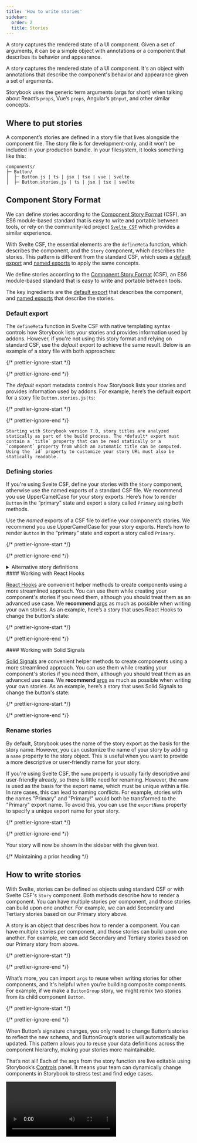 ```yaml
---
title: 'How to write stories'
sidebar:
  order: 2
  title: Stories
---
```


<If renderer="svelte">

  A story captures the rendered state of a UI component. Given a set of arguments, it can be a simple object with annotations or a component that describes its behavior and appearance.

</If>

<If notRenderer="svelte">

  A story captures the rendered state of a UI component. It's an object with annotations that describe the component's behavior and appearance given a set of arguments.

</If>

Storybook uses the generic term arguments (args for short) when talking about React’s `props`, Vue’s `props`, Angular’s `@Input`, and other similar concepts.

## Where to put stories

A component’s stories are defined in a story file that lives alongside the component file. The story file is for development-only, and it won't be included in your production bundle. In your filesystem, it looks something like this:

```
components/
├─ Button/
│  ├─ Button.js | ts | jsx | tsx | vue | svelte
│  ├─ Button.stories.js | ts | jsx | tsx | svelte
```

## Component Story Format

<If renderer="svelte">

  We can define stories according to the [Component Story Format](../api/csf.mdx) (CSF), an ES6 module-based standard that is easy to write and portable between tools, or rely on the community-led project [`Svelte CSF`](https://storybook.js.org/addons/@storybook/addon-svelte-csf) which provides a similar experience. 
   
  With Svelte CSF, the essential elements are the `defineMeta` function, which describes the component, and the `Story` component, which describes the stories. This pattern is different from the standard CSF, which uses a [default export](https://developer.mozilla.org/en-US/docs/Web/JavaScript/Reference/Statements/export#Using_the_default_export) and [named exports](https://developer.mozilla.org/en-US/docs/Web/JavaScript/Reference/Statements/export#Using_named_exports) to apply the same concepts.
  
</If>

<If notRenderer="svelte">

  We define stories according to the [Component Story Format](../api/csf.mdx) (CSF), an ES6 module-based standard that is easy to write and portable between tools.

  The key ingredients are the [default export](https://developer.mozilla.org/en-US/docs/Web/JavaScript/Reference/Statements/export#Using_the_default_export) that describes the component, and [named exports](https://developer.mozilla.org/en-US/docs/Web/JavaScript/Reference/Statements/export#Using_named_exports) that describe the stories.

</If>

### Default export

<If renderer="svelte">

  The `defineMeta` function in Svelte CSF with native templating syntax controls how Storybook lists your stories and provides information used by addons. However, if you're not using this story format and relying on standard CSF, use the *default* export to achieve the same result. Below is an example of a story file with both approaches:

  {/* prettier-ignore-start */}

  <CodeSnippets path="button-story-default-export-with-component.md" />

  {/* prettier-ignore-end */}

</If>

<If notRenderer="svelte">

  The *default* export metadata controls how Storybook lists your stories and provides information used by addons. For example, here’s the default export for a story file `Button.stories.js|ts`:

  {/* prettier-ignore-start */}

  <CodeSnippets path="button-story-default-export-with-component.md" />

  {/* prettier-ignore-end */}

  <Callout variant="info">

    Starting with Storybook version 7.0, story titles are analyzed statically as part of the build process. The *default* export must contain a `title` property that can be read statically or a `component` property from which an automatic title can be computed. Using the `id` property to customize your story URL must also be statically readable.
  
  </Callout>

</If>

### Defining stories

<If renderer="svelte">
 
  If you're using Svelte CSF, define your stories with the `Story` component, otherwise use the named exports of a standard CSF file. We recommend you use UpperCamelCase for your story exports. Here’s how to render `Button` in the “primary” state and export a story called `Primary` using both methods.

</If>

<If notRenderer="svelte">

  Use the *named* exports of a CSF file to define your component’s stories. We recommend you use UpperCamelCase for your story exports. Here’s how to render `Button` in the “primary” state and export a story called `Primary`.

</If>

{/* prettier-ignore-start */}

<CodeSnippets path="button-story-with-args.md" />

{/* prettier-ignore-end */}

<If renderer="svelte">

<details>
<summary>Alternative story definitions</summary>
 
For most cases, we recommend Svelte CSF users define their stories as above, which uses the default rendering of the component. However, there are alternatives to this approach.

Any `children` elements passed to the Story component will be passed along as `args.children` to the component:

```svelte title="Alert.stories.svelte"
{/* Renders <Alert>Alert text</Alert> */}
<Story name="Alert with children">
  Alert text
</Story>
```

If you need to customize the rendering of your story, you can provide a snippet that accepts `args` and renders whatever you need.

```svelte title="Button.stories.svelte"
<Story
  name="Primary in alert"
  args={{
    label: 'Button',
    primary: true,
  }}>
  {#snippet template(args)}
    <Alert>
      Alert text
      <Button {...args} />
    </Alert>
  {/snippet}
</Story>
```

You can reuse this snippet in other stories, by defining it outside the Story component and referencing it in the `template` prop:

```svelte title="Button.stories.svelte"
{#snippet template(args)}
  <Alert>
    Alert text
    <Button {...args} />
  </Alert>
{/snippet}

<Story name="Default in alert" args={{ label: 'Button' }} {template} />

<Story name="Primary in alert" args={{ label: 'Button', primary: true }} {template} />
```

You can also apply a snippet to all stories by assigning it to `render` in the `defineMeta` function:

```svelte title="Button.stories.svelte"
<script module>
  import { defineMeta } from '@storybook/addon-svelte-csf';
  import Button from './Button.svelte';

  const { Story } = defineMeta({
    component: Button,
    render: template,
  });
</script>

{#snippet template(args)}
  <Alert>
    Alert text
    <Button {...args} />
  </Alert>
{/snippet}

<Story name="Default in alert" args={{ label: 'Button' }} />

<Story name="Primary in alert" args={{ label: 'Button', primary: true }} />
```

If you do not need to pass `args` to a component in the story, you can use the `asChild` prop to render the passed children directly without the need for a snippet:

```svelte title="Button.stories.svelte"
<Story
  name="Default in alert"
  asChild
  <Alert>
    Alert text
    <Button />
  </Alert>
</Story>
```

<Callout variant="warning">

Note that features that require `args` like [Controls](../essentials/controls.mdx) will not work when using `asChild`.

</Callout>

</details>

</If>

<IfRenderer renderer="react">
  #### Working with React Hooks

  [React Hooks](https://react.dev/reference/react) are convenient helper methods to create components using a more streamlined approach. You can use them while creating your component's stories if you need them, although you should treat them as an advanced use case. We **recommend** [args](./args.mdx) as much as possible when writing your own stories. As an example, here’s a story that uses React Hooks to change the button's state:

  {/* prettier-ignore-start */}

  <CodeSnippets path="button-story.md" />

  {/* prettier-ignore-end */}
</IfRenderer>

<IfRenderer renderer="solid">
  #### Working with Solid Signals

  [Solid Signals](https://www.solidjs.com/docs/latest/api#basic-reactivity) are convenient helper methods to create components using a more streamlined approach. You can use them while creating your component's stories if you need them, although you should treat them as an advanced use case. We **recommend** [args](./args.mdx) as much as possible when writing your own stories. As an example, here’s a story that uses Solid Signals to change the button's state:

  {/* prettier-ignore-start */}

  <CodeSnippets path="button-story.md" />

  {/* prettier-ignore-end */}
</IfRenderer>

### Rename stories

By default, Storybook uses the name of the story export as the basis for the story name. However, you can customize the name of your story by adding a `name` property to the story object. This is useful when you want to provide a more descriptive or user-friendly name for your story.

<If renderer="svelte">

If you're using Svelte CSF, the `name` property is usually fairly descriptive and user-friendly already, so there is little need for renaming. However, the `name` is used as the basis for the export name, which must be unique within a file. In rare cases, this can lead to naming conflicts. For example, stories with the names "Primary" and "Primary!" would both be transformed to the "Primary" export name. To avoid this, you can use the `exportName` property to specify a unique export name for your story.

</If>

{/* prettier-ignore-start */}

<CodeSnippets path="button-story-rename-story.md" />

{/* prettier-ignore-end */}

<If notRenderer="svelte">

Your story will now be shown in the sidebar with the given text.

</If>

{/* Maintaining a prior heading */}

<a id="using-args" />

## How to write stories


<IfRenderer renderer="svelte">

  With Svelte, stories can be defined as objects using standard CSF or with Svelte CSF's `Story` component. Both methods describe how to render a component. You can have multiple stories per component, and those stories can build upon one another. For example, we can add Secondary and Tertiary stories based on our Primary story above.

</IfRenderer>

<If notRenderer="svelte">

  A story is an object that describes how to render a component. You can have multiple stories per component, and those stories can build upon one another. For example, we can add Secondary and Tertiary stories based on our Primary story from above.

</If>

{/* prettier-ignore-start */}

<CodeSnippets path="button-story-using-args.md" />

{/* prettier-ignore-end */}

What’s more, you can import `args` to reuse when writing stories for other components, and it's helpful when you’re building composite components. For example, if we make a `ButtonGroup` story, we might remix two stories from its child component `Button`.

{/* prettier-ignore-start */}

<CodeSnippets path="button-group-story.md" />

{/* prettier-ignore-end */}

When Button’s signature changes, you only need to change Button’s stories to reflect the new schema, and ButtonGroup’s stories will automatically be updated. This pattern allows you to reuse your data definitions across the component hierarchy, making your stories more maintainable.

That’s not all! Each of the args from the story function are live editable using Storybook’s [Controls](../essentials/controls.mdx) panel. It means your team can dynamically change components in Storybook to stress test and find edge cases.

<Video src="../_assets/writing-stories/addon-controls-demo-optimized.mp4" />

You can also use the Controls panel to edit or save a new story after adjusting its control values.

<Video src="../_assets/get-started/edit-story-from-controls-optimized.mp4" />

<If renderer="svelte">

  <Callout variant="info">

    This feature is not supported with the Svelte CSF. To opt-in to this feature with Svelte, you must use Storybook's [Component Story Format](../api/csf.mdx).
  
  </Callout>
  
</If>

Addons can enhance args. For instance, [Actions](../essentials/actions.mdx) auto-detects which args are callbacks and appends a logging function to them. That way, interactions (like clicks) get logged in the actions panel.

<Video src="../_assets/writing-stories/addon-actions-demo-optimized.mp4" />

### Using the play function

Storybook's `play` function is a convenient helper methods to test component scenarios that otherwise require user intervention. They're small code snippets that execute once your story renders. For example, suppose you wanted to validate a form component, you could write the following story using the `play` function to check how the component responds when filling in the inputs with information:

{/* prettier-ignore-start */}

<CodeSnippets path="login-form-with-play-function.md" />

You can interact with and debug your story's play function in the [interactions panel](../writing-tests/interaction-testing.mdx#debugging-interaction-tests).

### Using parameters

Parameters are Storybook’s method of defining static metadata for stories. A story’s parameters can be used to provide configuration to various addons at the level of a story or group of stories.

For instance, suppose you wanted to test your Button component against a different set of backgrounds than the other components in your app. You might add a component-level `backgrounds` parameter:

{/* prettier-ignore-start */}

<CodeSnippets path="parameters-in-meta.md" />

{/* prettier-ignore-end */}

![Parameters background color](../_assets/writing-stories/parameters-background-colors.png)

This parameter would instruct the backgrounds addon to reconfigure itself whenever a Button story is selected. Most addons are configured via a parameter-based API and can be influenced at a [global](./parameters.mdx#global-parameters), [component](./parameters.mdx#component-parameters) and [story](./parameters.mdx#story-parameters) level.

### Using decorators

Decorators are a mechanism to wrap a component in arbitrary markup when rendering a story. Components are often created with assumptions about ‘where’ they render. Your styles might expect a theme or layout wrapper, or your UI might expect specific context or data providers.

<IfRenderer renderer="svelte">
  
  A simple example is adding padding to a component’s stories. With Svelte, you can either use an auxiliary component to wrap your stories with the required spacing or layout elements, or ignore the concept of decorators entirely and define them inline in a template.
   
  { /* prettier-ignore-start */}
  
  <CodeSnippets path="margindecorator.md" />
  
  { /* prettier-ignore-end */}
  

</IfRenderer>

<If notRenderer="svelte">

  A simple example is adding padding to a component’s stories. Accomplish this using a decorator that wraps the stories in a `div` with padding, like so:

</If>

{/* prettier-ignore-start */}

<CodeSnippets path="button-story-component-decorator.md" />

{/* prettier-ignore-end */}

Decorators [can be more complex](./decorators.mdx#context-for-mocking) and are often provided by [addons](../configure/user-interface/storybook-addons.mdx). You can also configure decorators at the [story](./decorators.mdx#story-decorators), [component](./decorators.mdx#component-decorators) and [global](./decorators.mdx#global-decorators) level.

## Stories for two or more components

Sometimes you may have two or more components created to work together. For instance, if you have a parent `List` component, it may require child `ListItem` components.

{/* prettier-ignore-start */}

<CodeSnippets path="list-story-starter.md" />

{/* prettier-ignore-end */}

In such cases, it makes sense to define a new snippet (for Svelte CSF) or use the [`render`](../api/csf/index.mdx#custom-render-functions) property (for CSF) to define a new function to render the `List` component with different numbers of `ListItem` children.

{/* prettier-ignore-start */}

<CodeSnippets path="list-story-expanded.md" />

{/* prettier-ignore-end */}

You can also reuse *story data* from the child `ListItem` in your `List` component. That’s easier to maintain because you don’t have to update it in multiple places.

{/* prettier-ignore-start */}

<CodeSnippets path="list-story-reuse-data.md" />

{/* prettier-ignore-end */}

<Callout variant="info" icon="💡">
  Note that there are disadvantages in writing stories like this as you cannot take full advantage of the args mechanism and composing args as you build even more complex composite components. For more discussion, see the [multi component stories](../writing-stories/stories-for-multiple-components.mdx) workflow documentation.
</Callout>
